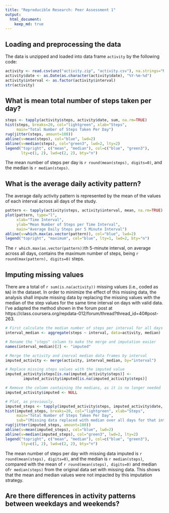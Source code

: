 ```yaml
---
title: "Reproducible Research: Peer Assessment 1"
output: 
  html_document:
    keep_md: true
---
```



## Loading and preprocessing the data
The data is unzipped and loaded into data frame `activity` by the following code:
```r
activity <- read.csv(unz("activity.zip", "activity.csv"), na.strings="NA")
activity$date <- as.Date(as.character(activity$date), "%Y-%m-%d")
activity$interval <- as.factor(activity$interval)
str(activity)
```


## What is mean total number of steps taken per day?
```r
steps <- tapply(activity$steps, activity$date, sum, na.rm=TRUE)
hist(steps, breaks=20, col="lightgreen", xlab="Steps", 
     main="Total Number of Steps Taken Per Day")
rug(jitter(steps, amount=100))
abline(v=mean(steps), col="blue", lwd=2)
abline(v=median(steps), col="green3", lwd=2, lty=2)
legend("topright", c("mean", "median"), col=c("blue", "green3"), 
       lty=c(1, 2), lwd=c(2, 2), bty="n")
```

The mean number of steps per day is `r round(mean(steps), digits=0)`, and the 
median is `r median(steps)`.


## What is the average daily activity pattern?
The average daily activity pattern is represented by the mean of the values of 
each interval across all days of the study.
```r
pattern <- tapply(activity$steps, activity$interval, mean, na.rm=TRUE)
plot(pattern, type="l", 
     xlab="Time Interval",
     ylab="Mean Number of Steps per Time Interval",
     main="Average Daily Steps per 5 Minute Interval")
abline(v=which.max(as.vector(pattern)), col="blue", lwd=2)
legend("topright", "maximum", col="blue", lty=1, lwd=2, bty="n")
```

The `r which.max(as.vector(pattern))`th 5-minute interval, on average across all
days, contains the maximum number of steps, being 
`r round(max(pattern), digits=0)` steps.

## Imputing missing values
There are a total of `r sum(is.na(activity))` missing values (i.e., coded as `NA`) 
in the dataset. In order to minimize the effect of this missing data, the 
analysis shall impute missing data by replacing the missing values with the 
median of the step values for the same time interval on days with valid data.
I've adapted the method shown in the forum post at 
https://class.coursera.org/repdata-012/forum/thread?thread_id=40#post-263.
```r
# First calculate the median number of steps per interval for all days
interval_median <- aggregate(steps ~ interval, data=activity, median)

# Rename the "steps" column to make the merge and imputation easier
names(interval_median)[2] <- "imputed"

# Merge the activity and inerval median data frames by interval
imputed_activity <- merge(activity, interval_median, by="interval")

# Replace missing steps values with the imputed value
imputed_activity$steps[is.na(imputed_activity$steps)] <- 
        imputed_activity$imputed[is.na(imputed_activity$steps)]

# Remove the column containing the medians, as it is no longer needed
imputed_activity$imputed <- NULL

# Plot, as previously.
imputed_steps <- tapply(imputed_activity$steps, imputed_activity$date, sum)
hist(imputed_steps, breaks=20, col="lightgreen", xlab="Steps", 
     main="Total Number of Steps Taken Per Day",
     sub="(Missing data replaced with median over all days for that interval)")
rug(jitter(imputed_steps, amount=100))
abline(v=mean(imputed_steps), col="blue", lwd=2)
abline(v=median(imputed_steps), col="green3", lwd=2, lty=2)
legend("topright", c("mean", "median"), col=c("blue", "green3"), 
       lty=c(1, 2), lwd=c(2, 2), bty="n")

```

The mean number of steps per day with missing data imputed is 
`r round(mean(steps), digits=0)`, and the median is `r median(steps)`, compared
with the mean of `r round(mean(steps), digits=0)` and median of`r median(steps)`
from the original data set with missing data. This shows that the mean and median
values were not impacted by this imputation strategy.

## Are there differences in activity patterns between weekdays and weekends?

